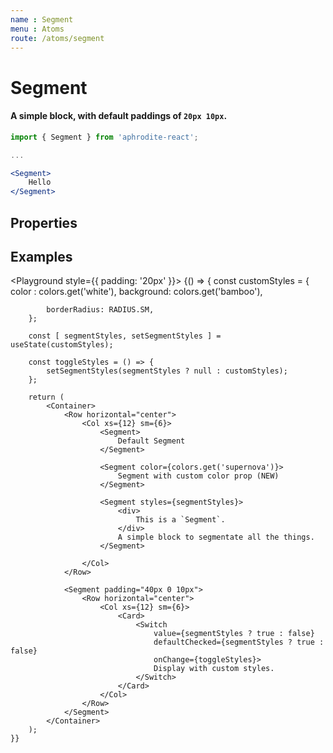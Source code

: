 ```yaml
---
name : Segment
menu : Atoms
route: /atoms/segment
---
```



# Segment
#### A simple block, with default paddings of `20px 10px`.

```jsx
import { Segment } from 'aphrodite-react';

...

<Segment>
    Hello
</Segment>
```

## Properties
<Props of={Segment} />

## Examples
<Playground style={{ padding: '20px' }}>
    {() => {
        const customStyles = {
            color     : colors.get('white'),
            background: colors.get('bamboo'),

            borderRadius: RADIUS.SM,
        };

        const [ segmentStyles, setSegmentStyles ] = useState(customStyles);

        const toggleStyles = () => {
            setSegmentStyles(segmentStyles ? null : customStyles);
        };

        return (
            <Container>
                <Row horizontal="center">
                    <Col xs={12} sm={6}>
                        <Segment>
                            Default Segment
                        </Segment>

                        <Segment color={colors.get('supernova')}>
                            Segment with custom color prop (NEW)
                        </Segment>

                        <Segment styles={segmentStyles}>
                            <div>
                                This is a `Segment`.
                            </div>
                            A simple block to segmentate all the things.
                        </Segment>

                    </Col>
                </Row>

                <Segment padding="40px 0 10px">
                    <Row horizontal="center">
                        <Col xs={12} sm={6}>
                            <Card>
                                <Switch
                                    value={segmentStyles ? true : false}
                                    defaultChecked={segmentStyles ? true : false}
                                    onChange={toggleStyles}>
                                    Display with custom styles.
                                </Switch>
                            </Card>
                        </Col>
                    </Row>
                </Segment>
            </Container>
        );
    }}
</Playground>
